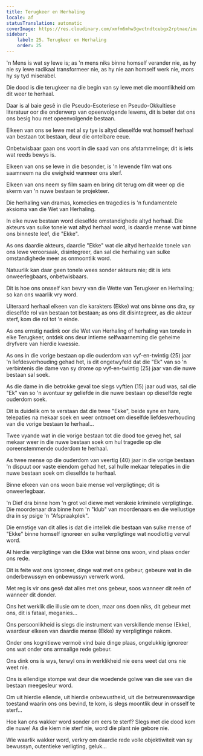 ```yaml
---
title: Terugkeer en Herhaling
locale: af
statusTranslation: automatic
coverImage: https://res.cloudinary.com/xmfm6mhw3gwctndtcubgx2rptnae/image/upload/v1740468922/small_cover_tratado_de_psicologia_revolucionaria_a4c0dca4e0.webp
sidebar:
    label: 25. Terugkeer en Herhaling
    order: 25
---
```

'n Mens is wat sy lewe is; as 'n mens niks binne homself verander nie, as hy nie sy lewe radikaal transformeer nie, as hy nie aan homself werk nie, mors hy sy tyd miserabel.

Die dood is die terugkeer na die begin van sy lewe met die moontlikheid om dit weer te herhaal.

Daar is al baie gesê in die Pseudo-Esoteriese en Pseudo-Okkultiese literatuur oor die onderwerp van opeenvolgende lewens, dit is beter dat ons ons besig hou met opeenvolgende bestaan.

Elkeen van ons se lewe met al sy tye is altyd dieselfde wat homself herhaal van bestaan tot bestaan, deur die ontelbare eeue.

Onbetwisbaar gaan ons voort in die saad van ons afstammelinge; dit is iets wat reeds bewys is.

Elkeen van ons se lewe in die besonder, is 'n lewende film wat ons saamneem na die ewigheid wanneer ons sterf.

Elkeen van ons neem sy film saam en bring dit terug om dit weer op die skerm van 'n nuwe bestaan te projekteer.

Die herhaling van dramas, komedies en tragedies is 'n fundamentele aksioma van die Wet van Herhaling.

In elke nuwe bestaan word dieselfde omstandighede altyd herhaal. Die akteurs van sulke tonele wat altyd herhaal word, is daardie mense wat binne ons binneste leef, die "Ekke".

As ons daardie akteurs, daardie "Ekke" wat die altyd herhaalde tonele van ons lewe veroorsaak, disintegreer, dan sal die herhaling van sulke omstandighede meer as onmoontlik word.

Natuurlik kan daar geen tonele wees sonder akteurs nie; dit is iets onweerlegbaars, onbetwisbaars.

Dit is hoe ons onsself kan bevry van die Wette van Terugkeer en Herhaling; so kan ons waarlik vry word.

Uiteraard herhaal elkeen van die karakters (Ekke) wat ons binne ons dra, sy dieselfde rol van bestaan tot bestaan; as ons dit disintegreer, as die akteur sterf, kom die rol tot 'n einde.

As ons ernstig nadink oor die Wet van Herhaling of herhaling van tonele in elke Terugkeer, ontdek ons deur intieme selfwaarneming die geheime dryfvere van hierdie kwessie.

As ons in die vorige bestaan op die ouderdom van vyf-en-twintig (25) jaar 'n liefdesverhouding gehad het, is dit ongetwyfeld dat die "Ek" van so 'n verbintenis die dame van sy drome op vyf-en-twintig (25) jaar van die nuwe bestaan sal soek.

As die dame in die betrokke geval toe slegs vyftien (15) jaar oud was, sal die "Ek" van so 'n avontuur sy geliefde in die nuwe bestaan op dieselfde regte ouderdom soek.

Dit is duidelik om te verstaan dat die twee "Ekke", beide syne en hare, telepaties na mekaar soek en weer ontmoet om dieselfde liefdesverhouding van die vorige bestaan te herhaal...

Twee vyande wat in die vorige bestaan tot die dood toe geveg het, sal mekaar weer in die nuwe bestaan soek om hul tragedie op die ooreenstemmende ouderdom te herhaal.

As twee mense op die ouderdom van veertig (40) jaar in die vorige bestaan 'n dispuut oor vaste eiendom gehad het, sal hulle mekaar telepaties in die nuwe bestaan soek om dieselfde te herhaal.

Binne elkeen van ons woon baie mense vol verpligtinge; dit is onweerlegbaar.

'n Dief dra binne hom 'n grot vol diewe met verskeie kriminele verpligtinge. Die moordenaar dra binne hom 'n "klub" van moordenaars en die wellustige dra in sy psige 'n "Afspraakplek".

Die ernstige van dit alles is dat die intellek die bestaan van sulke mense of "Ekke" binne homself ignoreer en sulke verpligtinge wat noodlottig vervul word.

Al hierdie verpligtinge van die Ekke wat binne ons woon, vind plaas onder ons rede.

Dit is feite wat ons ignoreer, dinge wat met ons gebeur, gebeure wat in die onderbewussyn en onbewussyn verwerk word.

Met reg is vir ons gesê dat alles met ons gebeur, soos wanneer dit reën of wanneer dit donder.

Ons het werklik die illusie om te doen, maar ons doen niks, dit gebeur met ons, dit is fataal, meganies...

Ons persoonlikheid is slegs die instrument van verskillende mense (Ekke), waardeur elkeen van daardie mense (Ekke) sy verpligtinge nakom.

Onder ons kognitiewe vermoë vind baie dinge plaas, ongelukkig ignoreer ons wat onder ons armsalige rede gebeur.

Ons dink ons is wys, terwyl ons in werklikheid nie eens weet dat ons nie weet nie.

Ons is ellendige stompe wat deur die woedende golwe van die see van die bestaan meegesleur word.

Om uit hierdie ellende, uit hierdie onbewustheid, uit die betreurenswaardige toestand waarin ons ons bevind, te kom, is slegs moontlik deur in onsself te sterf...

Hoe kan ons wakker word sonder om eers te sterf? Slegs met die dood kom die nuwe! As die kiem nie sterf nie, word die plant nie gebore nie.

Wie waarlik wakker word, verkry om daardie rede volle objektiwiteit van sy bewussyn, outentieke verligting, geluk...

